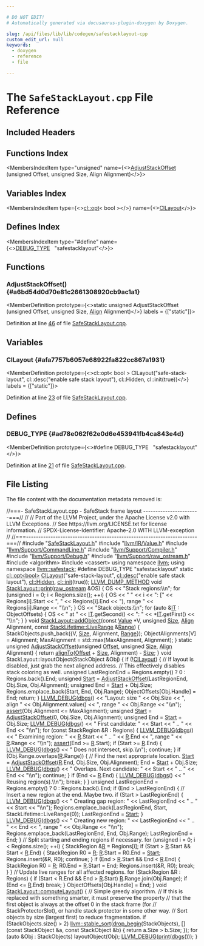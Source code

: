 ```yaml
---

# DO NOT EDIT!
# Automatically generated via docusaurus-plugin-doxygen by Doxygen.

slug: /api/files/lib/lib/codegen/safestacklayout-cpp
custom_edit_url: null
keywords:
  - doxygen
  - reference
  - file

---
```





# The `SafeStackLayout.cpp` File Reference

<DoxygenPage pluginConfig={pluginConfig}>



## Included Headers

<IncludesList>
<IncludesListItem
  filePath="SafeStackLayout.h"
  permalink="/docs/api/files/lib/lib/codegen/safestacklayout-h"
  isLocal="true" />
<IncludesListItem
  filePath="llvm/IR/Value.h"
  permalink="/docs/api/files/include/include/llvm/include/llvm/ir/value-h"
  isLocal="true" />
<IncludesListItem
  filePath="llvm/Support/CommandLine.h"
  permalink="/docs/api/files/include/include/llvm/include/llvm/support/commandline-h"
  isLocal="true" />
<IncludesListItem
  filePath="llvm/Support/Compiler.h"
  permalink="/docs/api/files/include/include/llvm/include/llvm/support/compiler-h"
  isLocal="true" />
<IncludesListItem
  filePath="llvm/Support/Debug.h"
  permalink="/docs/api/files/include/include/llvm/include/llvm/support/debug-h"
  isLocal="true" />
<IncludesListItem
  filePath="llvm/Support/raw_ostream.h"
  permalink="/docs/api/files/include/include/llvm/include/llvm/support/raw-ostream-h"
  isLocal="true" />
<IncludesListItem
  filePath="algorithm"
  permalink=""
  isLocal="false" />
<IncludesListItem
  filePath="cassert"
  permalink=""
  isLocal="false" />
</IncludesList>

## Functions Index

<MembersIndex>

<MembersIndexItem
  type="unsigned"
  name={<><a href="#a6bd54d0d70e81c2661308920cb9ac1a1">AdjustStackOffset</a> (unsigned Offset, unsigned Size, Align Alignment)</>}>
</MembersIndexItem>

</MembersIndex>

## Variables Index

<MembersIndex>

<MembersIndexItem
  type={<><a href="/docs/api/classes/llvm/cl/opt">cl::opt</a>&lt; bool &gt;</>}
  name={<><a href="#afa7757b6057e68922fa822cc867a1931">ClLayout</a></>}>
</MembersIndexItem>

</MembersIndex>

## Defines Index

<MembersIndex>

<MembersIndexItem
  type="#define"
  name={<><a href="#ad78e062f62e0d6e453941fb4ca843e4d">DEBUG&#95;TYPE</a>&nbsp;&nbsp;&nbsp;&quot;safestacklayout&quot;</>}>
</MembersIndexItem>

</MembersIndex>


<SectionDefinition>

## Functions

### AdjustStackOffset() {#a6bd54d0d70e81c2661308920cb9ac1a1}

<MemberDefinition
  prototype={<>static unsigned AdjustStackOffset (unsigned Offset, unsigned Size, <a href="/docs/api/structs/llvm/align">Align</a> Alignment)</>}
  labels = {["static"]}>

Definition at line <a href="#l00046">46</a> of file <a href="/docs/api/files/lib/lib/codegen/safestacklayout-cpp">SafeStackLayout.cpp</a>.
</MemberDefinition>

</SectionDefinition>

<SectionDefinition>

## Variables

### ClLayout {#afa7757b6057e68922fa822cc867a1931}

<MemberDefinition
  prototype={<>cl::opt&lt; bool &gt; ClLayout(&quot;safe-stack-layout&quot;, cl::desc(&quot;enable safe stack layout&quot;), cl::Hidden, cl::init(true))</>}
  labels = {["static"]}>

Definition at line <a href="#l00023">23</a> of file <a href="/docs/api/files/lib/lib/codegen/safestacklayout-cpp">SafeStackLayout.cpp</a>.
</MemberDefinition>

</SectionDefinition>

<SectionDefinition>

## Defines

### DEBUG&#95;TYPE {#ad78e062f62e0d6e453941fb4ca843e4d}

<MemberDefinition
  prototype={<>#define DEBUG&#95;TYPE&nbsp;&nbsp;&nbsp;&quot;safestacklayout&quot;</>}>

Definition at line <a href="#l00021">21</a> of file <a href="/docs/api/files/lib/lib/codegen/safestacklayout-cpp">SafeStackLayout.cpp</a>.
</MemberDefinition>

</SectionDefinition>

## File Listing

The file content with the documentation metadata removed is:

<ProgramListing>

<Link id="l00001" /><CodeLine lineNumber="1"><span class="doxyHighlightComment">//===- SafeStackLayout.cpp - SafeStack frame layout -----------------------===//</span></CodeLine>
<Link id="l00002" /><CodeLine lineNumber="2"><span class="doxyHighlightComment">//</span></CodeLine>
<Link id="l00003" /><CodeLine lineNumber="3"><span class="doxyHighlightComment">// Part of the LLVM Project, under the Apache License v2.0 with LLVM Exceptions.</span></CodeLine>
<Link id="l00004" /><CodeLine lineNumber="4"><span class="doxyHighlightComment">// See https://llvm.org/LICENSE.txt for license information.</span></CodeLine>
<Link id="l00005" /><CodeLine lineNumber="5"><span class="doxyHighlightComment">// SPDX-License-Identifier: Apache-2.0 WITH LLVM-exception</span></CodeLine>
<Link id="l00006" /><CodeLine lineNumber="6"><span class="doxyHighlightComment">//</span></CodeLine>
<Link id="l00007" /><CodeLine lineNumber="7"><span class="doxyHighlightComment">//===----------------------------------------------------------------------===//</span></CodeLine>
<Link id="l00008" /><CodeLine lineNumber="8"></CodeLine>
<Link id="l00009" /><CodeLine lineNumber="9"><span class="doxyHighlightPreprocessor">#include &quot;<a href="/docs/api/files/lib/lib/codegen/safestacklayout-h">SafeStackLayout.h</a>&quot;</span></CodeLine>
<Link id="l00010" /><CodeLine lineNumber="10"><span class="doxyHighlightPreprocessor">#include &quot;<a href="/docs/api/files/include/include/llvm/include/llvm/ir/value-h">llvm/IR/Value.h</a>&quot;</span></CodeLine>
<Link id="l00011" /><CodeLine lineNumber="11"><span class="doxyHighlightPreprocessor">#include &quot;<a href="/docs/api/files/include/include/llvm/include/llvm/support/commandline-h">llvm/Support/CommandLine.h</a>&quot;</span></CodeLine>
<Link id="l00012" /><CodeLine lineNumber="12"><span class="doxyHighlightPreprocessor">#include &quot;<a href="/docs/api/files/include/include/llvm/include/llvm/support/compiler-h">llvm/Support/Compiler.h</a>&quot;</span></CodeLine>
<Link id="l00013" /><CodeLine lineNumber="13"><span class="doxyHighlightPreprocessor">#include &quot;<a href="/docs/api/files/include/include/llvm/include/llvm/support/debug-h">llvm/Support/Debug.h</a>&quot;</span></CodeLine>
<Link id="l00014" /><CodeLine lineNumber="14"><span class="doxyHighlightPreprocessor">#include &quot;<a href="/docs/api/files/include/include/llvm/include/llvm/support/raw-ostream-h">llvm/Support/raw&#95;ostream.h</a>&quot;</span></CodeLine>
<Link id="l00015" /><CodeLine lineNumber="15"><span class="doxyHighlightPreprocessor">#include &lt;algorithm&gt;</span></CodeLine>
<Link id="l00016" /><CodeLine lineNumber="16"><span class="doxyHighlightPreprocessor">#include &lt;cassert&gt;</span></CodeLine>
<Link id="l00017" /><CodeLine lineNumber="17"></CodeLine>
<Link id="l00018" /><CodeLine lineNumber="18"><span class="doxyHighlightKeyword">using namespace </span><span class="doxyHighlight"><a href="/docs/api/namespaces/llvm">llvm</a>;</span></CodeLine>
<Link id="l00019" /><CodeLine lineNumber="19"><span class="doxyHighlightKeyword">using namespace </span><span class="doxyHighlight"><a href="/docs/api/namespaces/llvm/safestack">llvm::safestack</a>;</span></CodeLine>
<Link id="l00020" /><CodeLine lineNumber="20"></CodeLine>
<Link id="l00021" /><CodeLine lineNumber="21" lineLink="#ad78e062f62e0d6e453941fb4ca843e4d"><span class="doxyHighlightPreprocessor">#define DEBUG&#95;TYPE &quot;safestacklayout&quot;</span></CodeLine>
<Link id="l00022" /><CodeLine lineNumber="22"></CodeLine>
<Link id="l00023" /><CodeLine lineNumber="23" lineLink="#afa7757b6057e68922fa822cc867a1931"><span class="doxyHighlightKeyword">static</span><span class="doxyHighlight"> <a href="/docs/api/classes/llvm/cl/opt">cl::opt&lt;bool&gt;</a> <a href="#afa7757b6057e68922fa822cc867a1931">ClLayout</a>(</span><span class="doxyHighlightStringLiteral">&quot;safe-stack-layout&quot;</span><span class="doxyHighlight">,</span></CodeLine>
<Link id="l00024" /><CodeLine lineNumber="24"><span class="doxyHighlight">                              <a href="/docs/api/structs/llvm/cl/desc">cl::desc</a>(</span><span class="doxyHighlightStringLiteral">&quot;enable safe stack layout&quot;</span><span class="doxyHighlight">), <a href="/docs/api/namespaces/llvm/cl/#a68075925a54790e71ca790e1d4f21a40a263ac008d8d31f13ce460395fc4cf7e6">cl::Hidden</a>,</span></CodeLine>
<Link id="l00025" /><CodeLine lineNumber="25"><span class="doxyHighlight">                              <a href="/docs/api/namespaces/llvm/cl/#ac12e6a8f3a1b511f0dee2ed6de0ae806">cl::init</a>(</span><span class="doxyHighlightKeyword">true</span><span class="doxyHighlight">));</span></CodeLine>
<Link id="l00026" /><CodeLine lineNumber="26"></CodeLine>
<Link id="l00027" /><CodeLine lineNumber="27" lineLink="/docs/api/classes/llvm/safestack/stacklayout/#a8a4d99268d104c4ff503df7a2d98927a"><span class="doxyHighlight"><a href="/docs/api/files/include/include/llvm/include/llvm/support/compiler-h/#aa863693eef567397d9c292da5bf22d34">LLVM&#95;DUMP&#95;METHOD</a> </span><span class="doxyHighlightKeywordType">void</span><span class="doxyHighlight"> <a href="/docs/api/classes/llvm/safestack/stacklayout/#a8a4d99268d104c4ff503df7a2d98927a">StackLayout::print</a>(<a href="/docs/api/classes/llvm/raw-ostream">raw&#95;ostream</a> &amp;OS) &#123;</span></CodeLine>
<Link id="l00028" /><CodeLine lineNumber="28"><span class="doxyHighlight">  OS &lt;&lt; </span><span class="doxyHighlightStringLiteral">&quot;Stack regions:\\n&quot;</span><span class="doxyHighlight">;</span></CodeLine>
<Link id="l00029" /><CodeLine lineNumber="29"><span class="doxyHighlight">  </span><span class="doxyHighlightKeywordFlow">for</span><span class="doxyHighlight"> (</span><span class="doxyHighlightKeywordType">unsigned</span><span class="doxyHighlight"> i = 0; i &lt; Regions.size(); ++i) &#123;</span></CodeLine>
<Link id="l00030" /><CodeLine lineNumber="30"><span class="doxyHighlight">    OS &lt;&lt; </span><span class="doxyHighlightStringLiteral">&quot;  &quot;</span><span class="doxyHighlight"> &lt;&lt; i &lt;&lt; </span><span class="doxyHighlightStringLiteral">&quot;: &#91;&quot;</span><span class="doxyHighlight"> &lt;&lt; Regions&#91;i&#93;.Start &lt;&lt; </span><span class="doxyHighlightStringLiteral">&quot;, &quot;</span><span class="doxyHighlight"> &lt;&lt; Regions&#91;i&#93;.End</span></CodeLine>
<Link id="l00031" /><CodeLine lineNumber="31"><span class="doxyHighlight">       &lt;&lt; </span><span class="doxyHighlightStringLiteral">&quot;), range &quot;</span><span class="doxyHighlight"> &lt;&lt; Regions&#91;i&#93;.Range &lt;&lt; </span><span class="doxyHighlightStringLiteral">&quot;\\n&quot;</span><span class="doxyHighlight">;</span></CodeLine>
<Link id="l00032" /><CodeLine lineNumber="32"><span class="doxyHighlight">  &#125;</span></CodeLine>
<Link id="l00033" /><CodeLine lineNumber="33"><span class="doxyHighlight">  OS &lt;&lt; </span><span class="doxyHighlightStringLiteral">&quot;Stack objects:\\n&quot;</span><span class="doxyHighlight">;</span></CodeLine>
<Link id="l00034" /><CodeLine lineNumber="34"><span class="doxyHighlight">  </span><span class="doxyHighlightKeywordFlow">for</span><span class="doxyHighlight"> (</span><span class="doxyHighlightKeyword">auto</span><span class="doxyHighlight"> &amp;<a href="/docs/api/files/lib/lib/target/lib/target/arm/armsubtarget-cpp/#a6f57985fa144303082fa7517a52e6db9">IT</a> : ObjectOffsets) &#123;</span></CodeLine>
<Link id="l00035" /><CodeLine lineNumber="35"><span class="doxyHighlight">    OS &lt;&lt; </span><span class="doxyHighlightStringLiteral">&quot;  at &quot;</span><span class="doxyHighlight"> &lt;&lt; <a href="/docs/api/files/lib/lib/target/lib/target/arm/armsubtarget-cpp/#a6f57985fa144303082fa7517a52e6db9">IT</a>.getSecond() &lt;&lt; </span><span class="doxyHighlightStringLiteral">&quot;: &quot;</span><span class="doxyHighlight"> &lt;&lt; &#42;<a href="/docs/api/files/lib/lib/target/lib/target/arm/armsubtarget-cpp/#a6f57985fa144303082fa7517a52e6db9">IT</a>.getFirst() &lt;&lt; </span><span class="doxyHighlightStringLiteral">&quot;\\n&quot;</span><span class="doxyHighlight">;</span></CodeLine>
<Link id="l00036" /><CodeLine lineNumber="36"><span class="doxyHighlight">  &#125;</span></CodeLine>
<Link id="l00037" /><CodeLine lineNumber="37"><span class="doxyHighlight">&#125;</span></CodeLine>
<Link id="l00038" /><CodeLine lineNumber="38"></CodeLine>
<Link id="l00039" /><CodeLine lineNumber="39" lineLink="/docs/api/classes/llvm/safestack/stacklayout/#aafb7dfcadcd690bdd5c26972a88ea92b"><span class="doxyHighlightKeywordType">void</span><span class="doxyHighlight"> <a href="/docs/api/classes/llvm/safestack/stacklayout/#aafb7dfcadcd690bdd5c26972a88ea92b">StackLayout::addObject</a>(</span><span class="doxyHighlightKeyword">const</span><span class="doxyHighlight"> <a href="/docs/api/classes/llvm/value">Value</a> &#42;V, </span><span class="doxyHighlightKeywordType">unsigned</span><span class="doxyHighlight"> <a href="/docs/api/files/lib/lib/analysis/inlineorder-cpp/#a7ee6f0cb51c3b9056199e9a0001fe8c3a6f6cb72d544962fa333e2e34ce64f719">Size</a>, <a href="/docs/api/structs/llvm/align">Align</a> Alignment,</span></CodeLine>
<Link id="l00040" /><CodeLine lineNumber="40"><span class="doxyHighlight">                            </span><span class="doxyHighlightKeyword">const</span><span class="doxyHighlight"> <a href="/docs/api/classes/llvm/stacklifetime/liverange">StackLifetime::LiveRange</a> &amp;<a href="/docs/api/files/lib/lib/target/lib/target/nvptx/nvvmintrrange-cpp/#a34bd74317e3f04bfc4318c2d1a470877">Range</a>) &#123;</span></CodeLine>
<Link id="l00041" /><CodeLine lineNumber="41"><span class="doxyHighlight">  StackObjects.push&#95;back(&#123;V, <a href="/docs/api/files/lib/lib/analysis/inlineorder-cpp/#a7ee6f0cb51c3b9056199e9a0001fe8c3a6f6cb72d544962fa333e2e34ce64f719">Size</a>, Alignment, <a href="/docs/api/files/lib/lib/target/lib/target/nvptx/nvvmintrrange-cpp/#a34bd74317e3f04bfc4318c2d1a470877">Range</a>&#125;);</span></CodeLine>
<Link id="l00042" /><CodeLine lineNumber="42"><span class="doxyHighlight">  ObjectAlignments&#91;V&#93; = Alignment;</span></CodeLine>
<Link id="l00043" /><CodeLine lineNumber="43"><span class="doxyHighlight">  MaxAlignment = std::max(MaxAlignment, Alignment);</span></CodeLine>
<Link id="l00044" /><CodeLine lineNumber="44"><span class="doxyHighlight">&#125;</span></CodeLine>
<Link id="l00045" /><CodeLine lineNumber="45"></CodeLine>
<Link id="l00046" /><CodeLine lineNumber="46" lineLink="#a6bd54d0d70e81c2661308920cb9ac1a1"><span class="doxyHighlightKeyword">static</span><span class="doxyHighlight"> </span><span class="doxyHighlightKeywordType">unsigned</span><span class="doxyHighlight"> <a href="/docs/api/files/lib/lib/codegen/prologepiloginserter-cpp/#a7a72b426a146f931681039777ba2bbc5">AdjustStackOffset</a>(</span><span class="doxyHighlightKeywordType">unsigned</span><span class="doxyHighlight"> <a href="/docs/api/namespaces/llvm/#a05f5b9a11bdcc5feba62899f95dcf878a3134224cba2545bc57954d3b072aebb4">Offset</a>, </span><span class="doxyHighlightKeywordType">unsigned</span><span class="doxyHighlight"> <a href="/docs/api/files/lib/lib/analysis/inlineorder-cpp/#a7ee6f0cb51c3b9056199e9a0001fe8c3a6f6cb72d544962fa333e2e34ce64f719">Size</a>,</span></CodeLine>
<Link id="l00047" /><CodeLine lineNumber="47"><span class="doxyHighlight">                                  <a href="/docs/api/structs/llvm/align">Align</a> Alignment) &#123;</span></CodeLine>
<Link id="l00048" /><CodeLine lineNumber="48"><span class="doxyHighlight">  </span><span class="doxyHighlightKeywordFlow">return</span><span class="doxyHighlight"> <a href="/docs/api/namespaces/llvm/#ab102f0f12dd38aeea5906b1d80c792ff">alignTo</a>(<a href="/docs/api/namespaces/llvm/#a05f5b9a11bdcc5feba62899f95dcf878a3134224cba2545bc57954d3b072aebb4">Offset</a> + <a href="/docs/api/files/lib/lib/analysis/inlineorder-cpp/#a7ee6f0cb51c3b9056199e9a0001fe8c3a6f6cb72d544962fa333e2e34ce64f719">Size</a>, Alignment) - <a href="/docs/api/files/lib/lib/analysis/inlineorder-cpp/#a7ee6f0cb51c3b9056199e9a0001fe8c3a6f6cb72d544962fa333e2e34ce64f719">Size</a>;</span></CodeLine>
<Link id="l00049" /><CodeLine lineNumber="49"><span class="doxyHighlight">&#125;</span></CodeLine>
<Link id="l00050" /><CodeLine lineNumber="50"></CodeLine>
<Link id="l00051" /><CodeLine lineNumber="51"><span class="doxyHighlightKeywordType">void</span><span class="doxyHighlight"> StackLayout::layoutObject(StackObject &amp;Obj) &#123;</span></CodeLine>
<Link id="l00052" /><CodeLine lineNumber="52"><span class="doxyHighlight">  </span><span class="doxyHighlightKeywordFlow">if</span><span class="doxyHighlight"> (!<a href="#afa7757b6057e68922fa822cc867a1931">ClLayout</a>) &#123;</span></CodeLine>
<Link id="l00053" /><CodeLine lineNumber="53"><span class="doxyHighlight">    </span><span class="doxyHighlightComment">// If layout is disabled, just grab the next aligned address.</span></CodeLine>
<Link id="l00054" /><CodeLine lineNumber="54"><span class="doxyHighlight">    </span><span class="doxyHighlightComment">// This effectively disables stack coloring as well.</span></CodeLine>
<Link id="l00055" /><CodeLine lineNumber="55"><span class="doxyHighlight">    </span><span class="doxyHighlightKeywordType">unsigned</span><span class="doxyHighlight"> LastRegionEnd = Regions.empty() ? 0 : Regions.back().End;</span></CodeLine>
<Link id="l00056" /><CodeLine lineNumber="56"><span class="doxyHighlight">    </span><span class="doxyHighlightKeywordType">unsigned</span><span class="doxyHighlight"> <a href="/docs/api/namespaces/llvm/memprof/#abee3ddc7c6eb611a3b96fb69489c81caaa6122a65eaa676f700ae68d393054a37">Start</a> = <a href="/docs/api/files/lib/lib/codegen/prologepiloginserter-cpp/#a7a72b426a146f931681039777ba2bbc5">AdjustStackOffset</a>(LastRegionEnd, Obj.Size, Obj.Alignment);</span></CodeLine>
<Link id="l00057" /><CodeLine lineNumber="57"><span class="doxyHighlight">    </span><span class="doxyHighlightKeywordType">unsigned</span><span class="doxyHighlight"> End = <a href="/docs/api/namespaces/llvm/memprof/#abee3ddc7c6eb611a3b96fb69489c81caaa6122a65eaa676f700ae68d393054a37">Start</a> + Obj.Size;</span></CodeLine>
<Link id="l00058" /><CodeLine lineNumber="58"><span class="doxyHighlight">    Regions.emplace&#95;back(Start, End, Obj.Range);</span></CodeLine>
<Link id="l00059" /><CodeLine lineNumber="59"><span class="doxyHighlight">    ObjectOffsets&#91;Obj.Handle&#93; = End;</span></CodeLine>
<Link id="l00060" /><CodeLine lineNumber="60"><span class="doxyHighlight">    </span><span class="doxyHighlightKeywordFlow">return</span><span class="doxyHighlight">;</span></CodeLine>
<Link id="l00061" /><CodeLine lineNumber="61"><span class="doxyHighlight">  &#125;</span></CodeLine>
<Link id="l00062" /><CodeLine lineNumber="62"></CodeLine>
<Link id="l00063" /><CodeLine lineNumber="63"><span class="doxyHighlight">  <a href="/docs/api/files/include/include/llvm/include/llvm/support/debug-h/#a196897517069dda1bdb549e24468f7d7">LLVM&#95;DEBUG</a>(<a href="/docs/api/namespaces/llvm/#a7c46c742c31be54870e2038048e6b391">dbgs</a>() &lt;&lt; </span><span class="doxyHighlightStringLiteral">&quot;Layout: size &quot;</span><span class="doxyHighlight"> &lt;&lt; Obj.Size &lt;&lt; </span><span class="doxyHighlightStringLiteral">&quot;, align &quot;</span></CodeLine>
<Link id="l00064" /><CodeLine lineNumber="64"><span class="doxyHighlight">                    &lt;&lt; Obj.Alignment.value() &lt;&lt; </span><span class="doxyHighlightStringLiteral">&quot;, range &quot;</span><span class="doxyHighlight"> &lt;&lt; Obj.Range</span></CodeLine>
<Link id="l00065" /><CodeLine lineNumber="65"><span class="doxyHighlight">                    &lt;&lt; </span><span class="doxyHighlightStringLiteral">&quot;\\n&quot;</span><span class="doxyHighlight">);</span></CodeLine>
<Link id="l00066" /><CodeLine lineNumber="66"><span class="doxyHighlight">  <a href="/docs/api/files/lib/lib/target/lib/target/amdgpu/silowercontrolflow-cpp/#a4868c5d81c5ccc98c47aeab6244346a0">assert</a>(Obj.Alignment &lt;= MaxAlignment);</span></CodeLine>
<Link id="l00067" /><CodeLine lineNumber="67"><span class="doxyHighlight">  </span><span class="doxyHighlightKeywordType">unsigned</span><span class="doxyHighlight"> <a href="/docs/api/namespaces/llvm/memprof/#abee3ddc7c6eb611a3b96fb69489c81caaa6122a65eaa676f700ae68d393054a37">Start</a> = <a href="/docs/api/files/lib/lib/codegen/prologepiloginserter-cpp/#a7a72b426a146f931681039777ba2bbc5">AdjustStackOffset</a>(0, Obj.Size, Obj.Alignment);</span></CodeLine>
<Link id="l00068" /><CodeLine lineNumber="68"><span class="doxyHighlight">  </span><span class="doxyHighlightKeywordType">unsigned</span><span class="doxyHighlight"> End = <a href="/docs/api/namespaces/llvm/memprof/#abee3ddc7c6eb611a3b96fb69489c81caaa6122a65eaa676f700ae68d393054a37">Start</a> + Obj.Size;</span></CodeLine>
<Link id="l00069" /><CodeLine lineNumber="69"><span class="doxyHighlight">  <a href="/docs/api/files/include/include/llvm/include/llvm/support/debug-h/#a196897517069dda1bdb549e24468f7d7">LLVM&#95;DEBUG</a>(<a href="/docs/api/namespaces/llvm/#a7c46c742c31be54870e2038048e6b391">dbgs</a>() &lt;&lt; </span><span class="doxyHighlightStringLiteral">&quot;  First candidate: &quot;</span><span class="doxyHighlight"> &lt;&lt; Start &lt;&lt; </span><span class="doxyHighlightStringLiteral">&quot; .. &quot;</span><span class="doxyHighlight"> &lt;&lt; End &lt;&lt; </span><span class="doxyHighlightStringLiteral">&quot;\\n&quot;</span><span class="doxyHighlight">);</span></CodeLine>
<Link id="l00070" /><CodeLine lineNumber="70"><span class="doxyHighlight">  </span><span class="doxyHighlightKeywordFlow">for</span><span class="doxyHighlight"> (</span><span class="doxyHighlightKeyword">const</span><span class="doxyHighlight"> StackRegion &amp;R : Regions) &#123;</span></CodeLine>
<Link id="l00071" /><CodeLine lineNumber="71"><span class="doxyHighlight">    <a href="/docs/api/files/include/include/llvm/include/llvm/support/debug-h/#a196897517069dda1bdb549e24468f7d7">LLVM&#95;DEBUG</a>(<a href="/docs/api/namespaces/llvm/#a7c46c742c31be54870e2038048e6b391">dbgs</a>() &lt;&lt; </span><span class="doxyHighlightStringLiteral">&quot;  Examining region: &quot;</span><span class="doxyHighlight"> &lt;&lt; <a href="/docs/api/namespaces/llvm/riscvfencefield/#a147be9e9780c1e33363ea572d4c7b25fa1835091d83e0e052cd1a32c99b2be731">R</a>.Start &lt;&lt; </span><span class="doxyHighlightStringLiteral">&quot; .. &quot;</span><span class="doxyHighlight"> &lt;&lt; <a href="/docs/api/namespaces/llvm/riscvfencefield/#a147be9e9780c1e33363ea572d4c7b25fa1835091d83e0e052cd1a32c99b2be731">R</a>.End</span></CodeLine>
<Link id="l00072" /><CodeLine lineNumber="72"><span class="doxyHighlight">                      &lt;&lt; </span><span class="doxyHighlightStringLiteral">&quot;, range &quot;</span><span class="doxyHighlight"> &lt;&lt; <a href="/docs/api/namespaces/llvm/riscvfencefield/#a147be9e9780c1e33363ea572d4c7b25fa1835091d83e0e052cd1a32c99b2be731">R</a>.Range &lt;&lt; </span><span class="doxyHighlightStringLiteral">&quot;\\n&quot;</span><span class="doxyHighlight">);</span></CodeLine>
<Link id="l00073" /><CodeLine lineNumber="73"><span class="doxyHighlight">    <a href="/docs/api/files/lib/lib/target/lib/target/amdgpu/silowercontrolflow-cpp/#a4868c5d81c5ccc98c47aeab6244346a0">assert</a>(End &gt;= <a href="/docs/api/namespaces/llvm/riscvfencefield/#a147be9e9780c1e33363ea572d4c7b25fa1835091d83e0e052cd1a32c99b2be731">R</a>.Start);</span></CodeLine>
<Link id="l00074" /><CodeLine lineNumber="74"><span class="doxyHighlight">    </span><span class="doxyHighlightKeywordFlow">if</span><span class="doxyHighlight"> (Start &gt;= <a href="/docs/api/namespaces/llvm/riscvfencefield/#a147be9e9780c1e33363ea572d4c7b25fa1835091d83e0e052cd1a32c99b2be731">R</a>.End) &#123;</span></CodeLine>
<Link id="l00075" /><CodeLine lineNumber="75"><span class="doxyHighlight">      <a href="/docs/api/files/include/include/llvm/include/llvm/support/debug-h/#a196897517069dda1bdb549e24468f7d7">LLVM&#95;DEBUG</a>(<a href="/docs/api/namespaces/llvm/#a7c46c742c31be54870e2038048e6b391">dbgs</a>() &lt;&lt; </span><span class="doxyHighlightStringLiteral">&quot;  Does not intersect, skip.\\n&quot;</span><span class="doxyHighlight">);</span></CodeLine>
<Link id="l00076" /><CodeLine lineNumber="76"><span class="doxyHighlight">      </span><span class="doxyHighlightKeywordFlow">continue</span><span class="doxyHighlight">;</span></CodeLine>
<Link id="l00077" /><CodeLine lineNumber="77"><span class="doxyHighlight">    &#125;</span></CodeLine>
<Link id="l00078" /><CodeLine lineNumber="78"><span class="doxyHighlight">    </span><span class="doxyHighlightKeywordFlow">if</span><span class="doxyHighlight"> (Obj.Range.overlaps(<a href="/docs/api/namespaces/llvm/riscvfencefield/#a147be9e9780c1e33363ea572d4c7b25fa1835091d83e0e052cd1a32c99b2be731">R</a>.Range)) &#123;</span></CodeLine>
<Link id="l00079" /><CodeLine lineNumber="79"><span class="doxyHighlight">      </span><span class="doxyHighlightComment">// Find the next appropriate location.</span></CodeLine>
<Link id="l00080" /><CodeLine lineNumber="80"><span class="doxyHighlight">      <a href="/docs/api/namespaces/llvm/memprof/#abee3ddc7c6eb611a3b96fb69489c81caaa6122a65eaa676f700ae68d393054a37">Start</a> = <a href="/docs/api/files/lib/lib/codegen/prologepiloginserter-cpp/#a7a72b426a146f931681039777ba2bbc5">AdjustStackOffset</a>(<a href="/docs/api/namespaces/llvm/riscvfencefield/#a147be9e9780c1e33363ea572d4c7b25fa1835091d83e0e052cd1a32c99b2be731">R</a>.End, Obj.Size, Obj.Alignment);</span></CodeLine>
<Link id="l00081" /><CodeLine lineNumber="81"><span class="doxyHighlight">      End = <a href="/docs/api/namespaces/llvm/memprof/#abee3ddc7c6eb611a3b96fb69489c81caaa6122a65eaa676f700ae68d393054a37">Start</a> + Obj.Size;</span></CodeLine>
<Link id="l00082" /><CodeLine lineNumber="82"><span class="doxyHighlight">      <a href="/docs/api/files/include/include/llvm/include/llvm/support/debug-h/#a196897517069dda1bdb549e24468f7d7">LLVM&#95;DEBUG</a>(<a href="/docs/api/namespaces/llvm/#a7c46c742c31be54870e2038048e6b391">dbgs</a>() &lt;&lt; </span><span class="doxyHighlightStringLiteral">&quot;  Overlaps. Next candidate: &quot;</span><span class="doxyHighlight"> &lt;&lt; Start &lt;&lt; </span><span class="doxyHighlightStringLiteral">&quot; .. &quot;</span></CodeLine>
<Link id="l00083" /><CodeLine lineNumber="83"><span class="doxyHighlight">                        &lt;&lt; End &lt;&lt; </span><span class="doxyHighlightStringLiteral">&quot;\\n&quot;</span><span class="doxyHighlight">);</span></CodeLine>
<Link id="l00084" /><CodeLine lineNumber="84"><span class="doxyHighlight">      </span><span class="doxyHighlightKeywordFlow">continue</span><span class="doxyHighlight">;</span></CodeLine>
<Link id="l00085" /><CodeLine lineNumber="85"><span class="doxyHighlight">    &#125;</span></CodeLine>
<Link id="l00086" /><CodeLine lineNumber="86"><span class="doxyHighlight">    </span><span class="doxyHighlightKeywordFlow">if</span><span class="doxyHighlight"> (End &lt;= <a href="/docs/api/namespaces/llvm/riscvfencefield/#a147be9e9780c1e33363ea572d4c7b25fa1835091d83e0e052cd1a32c99b2be731">R</a>.End) &#123;</span></CodeLine>
<Link id="l00087" /><CodeLine lineNumber="87"><span class="doxyHighlight">      <a href="/docs/api/files/include/include/llvm/include/llvm/support/debug-h/#a196897517069dda1bdb549e24468f7d7">LLVM&#95;DEBUG</a>(<a href="/docs/api/namespaces/llvm/#a7c46c742c31be54870e2038048e6b391">dbgs</a>() &lt;&lt; </span><span class="doxyHighlightStringLiteral">&quot;  Reusing region(s).\\n&quot;</span><span class="doxyHighlight">);</span></CodeLine>
<Link id="l00088" /><CodeLine lineNumber="88"><span class="doxyHighlight">      </span><span class="doxyHighlightKeywordFlow">break</span><span class="doxyHighlight">;</span></CodeLine>
<Link id="l00089" /><CodeLine lineNumber="89"><span class="doxyHighlight">    &#125;</span></CodeLine>
<Link id="l00090" /><CodeLine lineNumber="90"><span class="doxyHighlight">  &#125;</span></CodeLine>
<Link id="l00091" /><CodeLine lineNumber="91"></CodeLine>
<Link id="l00092" /><CodeLine lineNumber="92"><span class="doxyHighlight">  </span><span class="doxyHighlightKeywordType">unsigned</span><span class="doxyHighlight"> LastRegionEnd = Regions.empty() ? 0 : Regions.back().End;</span></CodeLine>
<Link id="l00093" /><CodeLine lineNumber="93"><span class="doxyHighlight">  </span><span class="doxyHighlightKeywordFlow">if</span><span class="doxyHighlight"> (End &gt; LastRegionEnd) &#123;</span></CodeLine>
<Link id="l00094" /><CodeLine lineNumber="94"><span class="doxyHighlight">    </span><span class="doxyHighlightComment">// Insert a new region at the end. Maybe two.</span></CodeLine>
<Link id="l00095" /><CodeLine lineNumber="95"><span class="doxyHighlight">    </span><span class="doxyHighlightKeywordFlow">if</span><span class="doxyHighlight"> (Start &gt; LastRegionEnd) &#123;</span></CodeLine>
<Link id="l00096" /><CodeLine lineNumber="96"><span class="doxyHighlight">      <a href="/docs/api/files/include/include/llvm/include/llvm/support/debug-h/#a196897517069dda1bdb549e24468f7d7">LLVM&#95;DEBUG</a>(<a href="/docs/api/namespaces/llvm/#a7c46c742c31be54870e2038048e6b391">dbgs</a>() &lt;&lt; </span><span class="doxyHighlightStringLiteral">&quot;  Creating gap region: &quot;</span><span class="doxyHighlight"> &lt;&lt; LastRegionEnd &lt;&lt; </span><span class="doxyHighlightStringLiteral">&quot; .. &quot;</span></CodeLine>
<Link id="l00097" /><CodeLine lineNumber="97"><span class="doxyHighlight">                        &lt;&lt; Start &lt;&lt; </span><span class="doxyHighlightStringLiteral">&quot;\\n&quot;</span><span class="doxyHighlight">);</span></CodeLine>
<Link id="l00098" /><CodeLine lineNumber="98"><span class="doxyHighlight">      Regions.emplace&#95;back(LastRegionEnd, Start, StackLifetime::LiveRange(0));</span></CodeLine>
<Link id="l00099" /><CodeLine lineNumber="99"><span class="doxyHighlight">      LastRegionEnd = <a href="/docs/api/namespaces/llvm/memprof/#abee3ddc7c6eb611a3b96fb69489c81caaa6122a65eaa676f700ae68d393054a37">Start</a>;</span></CodeLine>
<Link id="l00100" /><CodeLine lineNumber="100"><span class="doxyHighlight">    &#125;</span></CodeLine>
<Link id="l00101" /><CodeLine lineNumber="101"><span class="doxyHighlight">    <a href="/docs/api/files/include/include/llvm/include/llvm/support/debug-h/#a196897517069dda1bdb549e24468f7d7">LLVM&#95;DEBUG</a>(<a href="/docs/api/namespaces/llvm/#a7c46c742c31be54870e2038048e6b391">dbgs</a>() &lt;&lt; </span><span class="doxyHighlightStringLiteral">&quot;  Creating new region: &quot;</span><span class="doxyHighlight"> &lt;&lt; LastRegionEnd &lt;&lt; </span><span class="doxyHighlightStringLiteral">&quot; .. &quot;</span></CodeLine>
<Link id="l00102" /><CodeLine lineNumber="102"><span class="doxyHighlight">                      &lt;&lt; End &lt;&lt; </span><span class="doxyHighlightStringLiteral">&quot;, range &quot;</span><span class="doxyHighlight"> &lt;&lt; Obj.Range &lt;&lt; </span><span class="doxyHighlightStringLiteral">&quot;\\n&quot;</span><span class="doxyHighlight">);</span></CodeLine>
<Link id="l00103" /><CodeLine lineNumber="103"><span class="doxyHighlight">    Regions.emplace&#95;back(LastRegionEnd, End, Obj.Range);</span></CodeLine>
<Link id="l00104" /><CodeLine lineNumber="104"><span class="doxyHighlight">    LastRegionEnd = End;</span></CodeLine>
<Link id="l00105" /><CodeLine lineNumber="105"><span class="doxyHighlight">  &#125;</span></CodeLine>
<Link id="l00106" /><CodeLine lineNumber="106"></CodeLine>
<Link id="l00107" /><CodeLine lineNumber="107"><span class="doxyHighlight">  </span><span class="doxyHighlightComment">// Split starting and ending regions if necessary.</span></CodeLine>
<Link id="l00108" /><CodeLine lineNumber="108"><span class="doxyHighlight">  </span><span class="doxyHighlightKeywordFlow">for</span><span class="doxyHighlight"> (</span><span class="doxyHighlightKeywordType">unsigned</span><span class="doxyHighlight"> i = 0; i &lt; Regions.size(); ++i) &#123;</span></CodeLine>
<Link id="l00109" /><CodeLine lineNumber="109"><span class="doxyHighlight">    StackRegion &amp;<a href="/docs/api/namespaces/llvm/riscvfencefield/#a147be9e9780c1e33363ea572d4c7b25fa1835091d83e0e052cd1a32c99b2be731">R</a> = Regions&#91;i&#93;;</span></CodeLine>
<Link id="l00110" /><CodeLine lineNumber="110"><span class="doxyHighlight">    </span><span class="doxyHighlightKeywordFlow">if</span><span class="doxyHighlight"> (Start &gt; <a href="/docs/api/namespaces/llvm/riscvfencefield/#a147be9e9780c1e33363ea572d4c7b25fa1835091d83e0e052cd1a32c99b2be731">R</a>.Start &amp;&amp; Start &lt; <a href="/docs/api/namespaces/llvm/riscvfencefield/#a147be9e9780c1e33363ea572d4c7b25fa1835091d83e0e052cd1a32c99b2be731">R</a>.End) &#123;</span></CodeLine>
<Link id="l00111" /><CodeLine lineNumber="111"><span class="doxyHighlight">      StackRegion R0 = <a href="/docs/api/namespaces/llvm/riscvfencefield/#a147be9e9780c1e33363ea572d4c7b25fa1835091d83e0e052cd1a32c99b2be731">R</a>;</span></CodeLine>
<Link id="l00112" /><CodeLine lineNumber="112"><span class="doxyHighlight">      <a href="/docs/api/namespaces/llvm/riscvfencefield/#a147be9e9780c1e33363ea572d4c7b25fa1835091d83e0e052cd1a32c99b2be731">R</a>.Start = R0.End = <a href="/docs/api/namespaces/llvm/memprof/#abee3ddc7c6eb611a3b96fb69489c81caaa6122a65eaa676f700ae68d393054a37">Start</a>;</span></CodeLine>
<Link id="l00113" /><CodeLine lineNumber="113"><span class="doxyHighlight">      Regions.insert(&amp;R, R0);</span></CodeLine>
<Link id="l00114" /><CodeLine lineNumber="114"><span class="doxyHighlight">      </span><span class="doxyHighlightKeywordFlow">continue</span><span class="doxyHighlight">;</span></CodeLine>
<Link id="l00115" /><CodeLine lineNumber="115"><span class="doxyHighlight">    &#125;</span></CodeLine>
<Link id="l00116" /><CodeLine lineNumber="116"><span class="doxyHighlight">    </span><span class="doxyHighlightKeywordFlow">if</span><span class="doxyHighlight"> (End &gt; <a href="/docs/api/namespaces/llvm/riscvfencefield/#a147be9e9780c1e33363ea572d4c7b25fa1835091d83e0e052cd1a32c99b2be731">R</a>.Start &amp;&amp; End &lt; <a href="/docs/api/namespaces/llvm/riscvfencefield/#a147be9e9780c1e33363ea572d4c7b25fa1835091d83e0e052cd1a32c99b2be731">R</a>.End) &#123;</span></CodeLine>
<Link id="l00117" /><CodeLine lineNumber="117"><span class="doxyHighlight">      StackRegion R0 = <a href="/docs/api/namespaces/llvm/riscvfencefield/#a147be9e9780c1e33363ea572d4c7b25fa1835091d83e0e052cd1a32c99b2be731">R</a>;</span></CodeLine>
<Link id="l00118" /><CodeLine lineNumber="118"><span class="doxyHighlight">      R0.End = <a href="/docs/api/namespaces/llvm/riscvfencefield/#a147be9e9780c1e33363ea572d4c7b25fa1835091d83e0e052cd1a32c99b2be731">R</a>.Start = End;</span></CodeLine>
<Link id="l00119" /><CodeLine lineNumber="119"><span class="doxyHighlight">      Regions.insert(&amp;R, R0);</span></CodeLine>
<Link id="l00120" /><CodeLine lineNumber="120"><span class="doxyHighlight">      </span><span class="doxyHighlightKeywordFlow">break</span><span class="doxyHighlight">;</span></CodeLine>
<Link id="l00121" /><CodeLine lineNumber="121"><span class="doxyHighlight">    &#125;</span></CodeLine>
<Link id="l00122" /><CodeLine lineNumber="122"><span class="doxyHighlight">  &#125;</span></CodeLine>
<Link id="l00123" /><CodeLine lineNumber="123"></CodeLine>
<Link id="l00124" /><CodeLine lineNumber="124"><span class="doxyHighlight">  </span><span class="doxyHighlightComment">// Update live ranges for all affected regions.</span></CodeLine>
<Link id="l00125" /><CodeLine lineNumber="125"><span class="doxyHighlight">  </span><span class="doxyHighlightKeywordFlow">for</span><span class="doxyHighlight"> (StackRegion &amp;R : Regions) &#123;</span></CodeLine>
<Link id="l00126" /><CodeLine lineNumber="126"><span class="doxyHighlight">    </span><span class="doxyHighlightKeywordFlow">if</span><span class="doxyHighlight"> (Start &lt; R.End &amp;&amp; End &gt; <a href="/docs/api/namespaces/llvm/riscvfencefield/#a147be9e9780c1e33363ea572d4c7b25fa1835091d83e0e052cd1a32c99b2be731">R</a>.Start)</span></CodeLine>
<Link id="l00127" /><CodeLine lineNumber="127"><span class="doxyHighlight">      <a href="/docs/api/namespaces/llvm/riscvfencefield/#a147be9e9780c1e33363ea572d4c7b25fa1835091d83e0e052cd1a32c99b2be731">R</a>.Range.join(Obj.Range);</span></CodeLine>
<Link id="l00128" /><CodeLine lineNumber="128"><span class="doxyHighlight">    </span><span class="doxyHighlightKeywordFlow">if</span><span class="doxyHighlight"> (End &lt;= <a href="/docs/api/namespaces/llvm/riscvfencefield/#a147be9e9780c1e33363ea572d4c7b25fa1835091d83e0e052cd1a32c99b2be731">R</a>.End)</span></CodeLine>
<Link id="l00129" /><CodeLine lineNumber="129"><span class="doxyHighlight">      </span><span class="doxyHighlightKeywordFlow">break</span><span class="doxyHighlight">;</span></CodeLine>
<Link id="l00130" /><CodeLine lineNumber="130"><span class="doxyHighlight">  &#125;</span></CodeLine>
<Link id="l00131" /><CodeLine lineNumber="131"></CodeLine>
<Link id="l00132" /><CodeLine lineNumber="132"><span class="doxyHighlight">  ObjectOffsets&#91;Obj.Handle&#93; = End;</span></CodeLine>
<Link id="l00133" /><CodeLine lineNumber="133"><span class="doxyHighlight">&#125;</span></CodeLine>
<Link id="l00134" /><CodeLine lineNumber="134"></CodeLine>
<Link id="l00135" /><CodeLine lineNumber="135" lineLink="/docs/api/classes/llvm/safestack/stacklayout/#a1f96a1519b9c38368a328cea96e449fb"><span class="doxyHighlightKeywordType">void</span><span class="doxyHighlight"> <a href="/docs/api/classes/llvm/safestack/stacklayout/#a1f96a1519b9c38368a328cea96e449fb">StackLayout::computeLayout</a>() &#123;</span></CodeLine>
<Link id="l00136" /><CodeLine lineNumber="136"><span class="doxyHighlight">  </span><span class="doxyHighlightComment">// Simple greedy algorithm.</span></CodeLine>
<Link id="l00137" /><CodeLine lineNumber="137"><span class="doxyHighlight">  </span><span class="doxyHighlightComment">// If this is replaced with something smarter, it must preserve the property</span></CodeLine>
<Link id="l00138" /><CodeLine lineNumber="138"><span class="doxyHighlight">  </span><span class="doxyHighlightComment">// that the first object is always at the offset 0 in the stack frame (for</span></CodeLine>
<Link id="l00139" /><CodeLine lineNumber="139"><span class="doxyHighlight">  </span><span class="doxyHighlightComment">// StackProtectorSlot), or handle stack protector in some other way.</span></CodeLine>
<Link id="l00140" /><CodeLine lineNumber="140"></CodeLine>
<Link id="l00141" /><CodeLine lineNumber="141"><span class="doxyHighlight">  </span><span class="doxyHighlightComment">// Sort objects by size (largest first) to reduce fragmentation.</span></CodeLine>
<Link id="l00142" /><CodeLine lineNumber="142"><span class="doxyHighlight">  </span><span class="doxyHighlightKeywordFlow">if</span><span class="doxyHighlight"> (StackObjects.size() &gt; 2)</span></CodeLine>
<Link id="l00143" /><CodeLine lineNumber="143"><span class="doxyHighlight">    <a href="/docs/api/namespaces/llvm/#a076f93c387f454f0db13d4bc7d4e7f9c">llvm::stable&#95;sort</a>(<a href="/docs/api/namespaces/llvm/#a02981de53fb6ffd384d39addc4d25f37">drop&#95;begin</a>(StackObjects),</span></CodeLine>
<Link id="l00144" /><CodeLine lineNumber="144"><span class="doxyHighlight">                      &#91;&#93;(</span><span class="doxyHighlightKeyword">const</span><span class="doxyHighlight"> StackObject &amp;a, </span><span class="doxyHighlightKeyword">const</span><span class="doxyHighlight"> StackObject &amp;b) &#123;</span></CodeLine>
<Link id="l00145" /><CodeLine lineNumber="145"><span class="doxyHighlight">                        </span><span class="doxyHighlightKeywordFlow">return</span><span class="doxyHighlight"> a.Size &gt; b.Size;</span></CodeLine>
<Link id="l00146" /><CodeLine lineNumber="146"><span class="doxyHighlight">                      &#125;);</span></CodeLine>
<Link id="l00147" /><CodeLine lineNumber="147"></CodeLine>
<Link id="l00148" /><CodeLine lineNumber="148"><span class="doxyHighlight">  </span><span class="doxyHighlightKeywordFlow">for</span><span class="doxyHighlight"> (</span><span class="doxyHighlightKeyword">auto</span><span class="doxyHighlight"> &amp;Obj : StackObjects)</span></CodeLine>
<Link id="l00149" /><CodeLine lineNumber="149"><span class="doxyHighlight">    layoutObject(Obj);</span></CodeLine>
<Link id="l00150" /><CodeLine lineNumber="150"></CodeLine>
<Link id="l00151" /><CodeLine lineNumber="151"><span class="doxyHighlight">  <a href="/docs/api/files/include/include/llvm/include/llvm/support/debug-h/#a196897517069dda1bdb549e24468f7d7">LLVM&#95;DEBUG</a>(<a href="/docs/api/classes/llvm/safestack/stacklayout/#a8a4d99268d104c4ff503df7a2d98927a">print</a>(<a href="/docs/api/namespaces/llvm/#a7c46c742c31be54870e2038048e6b391">dbgs</a>()));</span></CodeLine>
<Link id="l00152" /><CodeLine lineNumber="152"><span class="doxyHighlight">&#125;</span></CodeLine>

</ProgramListing>


</DoxygenPage>
